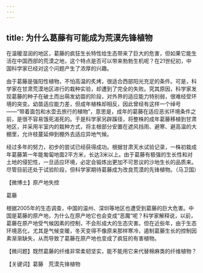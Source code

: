 ```yaml
---
---
---
```

title: 为什么葛藤有可能成为荒漠先锋植物
---




在温暖湿润的地区，葛藤的疯狂生长特性给生态带来了巨大的危害，但如果它能生活在中国西部的荒漠之地，这个特点是否可以带来勃勃生机呢？在21世纪初，中国科学家已经对这个问题产生了浓厚的兴趣。



由于葛藤是强阳性植物，不怕高温的炙烤，很适合西部阳光充足的条件。可是，科学家在甘肃荒漠地区进行的栽种实验，却遭到了完全的失败。究其原因，科学家发现葛藤的种子在破土而出萌发幼苗的阶段，对外界的适应能力特别弱，很难经受环境的突变。幼苗适应能力差，但成年植株却相反，因此曾经有这样一个绰号——“带着面包和水壶去旅行的植物”，意思是，成年的葛藤在适应恶劣环境条件之前，是很不容易饿死渴死的。于是科学家另辟蹊径，将整株的成年葛藤移植到甘肃地区，并采用半室内的栽种方式，将主根部分安置在遮风挡雨、避寒、避高温的大棚里，允许枝蔓延伸到棚外去适应异地气候。

经过多年的努力，初步的尝试已经获得成功。根据甘肃天水试验记录，一株初栽成年葛藤第一年能匍匐地面2平方米，长达3米以上。由于葛藤有极强的生长性和对土地的侵犯性，一旦适应环境，必定会锻炼出更加不可思议的沙地生长的品质来。尽管目前还处于试验阶段，但科学家期待葛藤成为改良荒漠的先锋植物。（马卫国）





【微博士】原产地失控

葛藤



根据2005年的生态调查，中国的温州、深圳等地区也遭受到葛藤的巨大危害。中国是葛藤的原产地，为什么在原产地它也会变成“恶魔”呢？科学家解释说，以前，葛藤在原产地受气候因素的控制，不会形成大的生态灾害。但在近些年，由于生态环境恶化，尤其是气候变暖，冬天变得不像原来那样寒冷，遏制葛藤生长的控制因素渐渐缺失，从而导致了葛藤在原产地也变成了疯狂的有害植物。

【微问题】既然葛藤的纤维非常柔韧坚实，能不能用它来代替棉麻类的纤维植物？

【关键词】葛藤　荒漠先锋植物